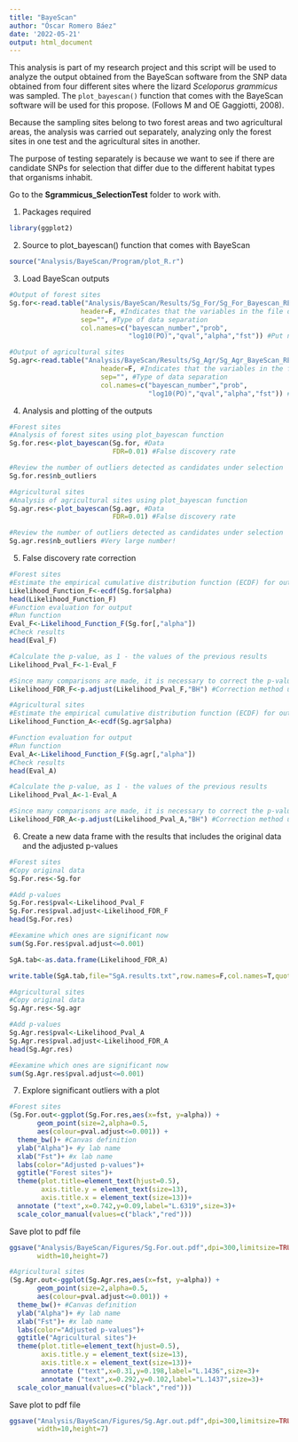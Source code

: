 ```yaml
---
title: "BayeScan"
author: "Óscar Romero Báez"
date: '2022-05-21'
output: html_document
---
```


This analysis is part of my research project and this script will be used to analyze the output obtained from the BayeScan software from the SNP data obtained from four different sites where the lizard *Sceloporus grammicus* was sampled. The `plot_bayescan()` function that comes with the BayeScan software will be used for this propose. (Follows M and OE Gaggiotti, 2008).

Because the sampling sites belong to two forest areas and two agricultural areas, the analysis was carried out separately, analyzing only the forest sites in one test and the agricultural sites in another.

The purpose of testing separately is because we want to see if there are candidate SNPs for selection that differ due to the different habitat types that organisms inhabit.

Go to the **Sgrammicus_SelectionTest** folder to work with.

1) Packages required

```r
library(ggplot2)
```

2) Source to plot_bayescan() function that comes with BayeScan

```r
source("Analysis/BayeScan/Program/plot_R.r")
```

3) Load BayeScan outputs

```r
#Output of forest sites
Sg.for<-read.table("Analysis/BayeScan/Results/Sg_For/Sg_For_Bayescan_RE1_fst.txt", #File path
                  header=F, #Indicates that the variables in the file do not have names
                  sep="", #Type of data separation
                  col.names=c("bayescan_number","prob",
                              "log10(PO)","qval","alpha","fst")) #Put names to variables of file

#Output of agricultural sites
Sg.agr<-read.table("Analysis/BayeScan/Results/Sg_Agr/Sg_Agr_BayeScan_RE1_fst.txt",  #File path
                       header=F, #Indicates that the variables in the file do not have names
                       sep="", #Type of data separation
                       col.names=c("bayescan_number","prob",
                                   "log10(PO)","qval","alpha","fst")) #Put names to variables of file

```

4) Analysis and plotting of the outputs

```r
#Forest sites
#Analysis of forest sites using plot_bayescan function
Sg.for.res<-plot_bayescan(Sg.for, #Data
                          FDR=0.01) #False discovery rate

#Review the number of outliers detected as candidates under selection
Sg.for.res$nb_outliers
```

```r
#Agricultural sites
#Analysis of agricultural sites using plot_bayescan function
Sg.agr.res<-plot_bayescan(Sg.agr, #Data
                          FDR=0.01) #False discovery rate

#Review the number of outliers detected as candidates under selection
Sg.agr.res$nb_outliers #Very large number!
```

5) False discovery rate correction

```r
#Forest sites
#Estimate the empirical cumulative distribution function (ECDF) for output
Likelihood_Function_F<-ecdf(Sg.for$alpha)
head(Likelihood_Function_F)
#Function evaluation for output
#Run function
Eval_F<-Likelihood_Function_F(Sg.for[,"alpha"]) 
#Check results
head(Eval_F)

#Calculate the p-value, as 1 - the values of the previous results
Likelihood_Pval_F<-1-Eval_F

#Since many comparisons are made, it is necessary to correct the p-values, which make with the function p.adjust
Likelihood_FDR_F<-p.adjust(Likelihood_Pval_F,"BH") #Correction method used, known as False Discovery Rate
```

```r
#Agricultural sites
#Estimate the empirical cumulative distribution function (ECDF) for output
Likelihood_Function_A<-ecdf(Sg.agr$alpha)

#Function evaluation for output
#Run function
Eval_A<-Likelihood_Function_F(Sg.agr[,"alpha"]) 
#Check results
head(Eval_A)

#Calculate the p-value, as 1 - the values of the previous results
Likelihood_Pval_A<-1-Eval_A

#Since many comparisons are made, it is necessary to correct the p-values, which make with the function p.adjust
Likelihood_FDR_A<-p.adjust(Likelihood_Pval_A,"BH") #Correction method used, known as False Discovery Rate
```


6) Create a new data frame with the results that includes the original data and the adjusted p-values

```r
#Forest sites
#Copy original data
Sg.For.res<-Sg.for 

#Add p-values
Sg.For.res$pval<-Likelihood_Pval_F
Sg.For.res$pval.adjust<-Likelihood_FDR_F
head(Sg.For.res)

#Eexamine which ones are significant now
sum(Sg.For.res$pval.adjust<=0.001)

SgA.tab<-as.data.frame(Likelihood_FDR_A)

write.table(SgA.tab,file="SgA.results.txt",row.names=F,col.names=T,quote=F)
```

```r
#Agricultural sites
#Copy original data
Sg.Agr.res<-Sg.agr 

#Add p-values
Sg.Agr.res$pval<-Likelihood_Pval_A
Sg.Agr.res$pval.adjust<-Likelihood_FDR_A
head(Sg.Agr.res)

#Eexamine which ones are significant now
sum(Sg.Agr.res$pval.adjust<=0.001)
```


7) Explore significant outliers with a plot

```r
#Forest sites
(Sg.For.out<-ggplot(Sg.For.res,aes(x=fst, y=alpha)) +
       geom_point(size=2,alpha=0.5,
       aes(colour=pval.adjust<=0.001)) +
  theme_bw()+ #Canvas definition
  ylab("Alpha")+ #y lab name
  xlab("Fst")+ #x lab name
  labs(color="Adjusted p-values")+
  ggtitle("Forest sites")+
  theme(plot.title=element_text(hjust=0.5),
        axis.title.y = element_text(size=13),
        axis.title.x = element_text(size=13))+
  annotate ("text",x=0.742,y=0.09,label="L.6319",size=3)+
  scale_color_manual(values=c("black","red")))
```

Save plot to pdf file

```r
ggsave("Analysis/BayeScan/Figures/Sg.For.out.pdf",dpi=300,limitsize=TRUE,
       width=10,height=7)
```

```r
#Agricultural sites
(Sg.Agr.out<-ggplot(Sg.Agr.res,aes(x=fst, y=alpha)) +
       geom_point(size=2,alpha=0.5,
       aes(colour=pval.adjust<=0.001)) +
  theme_bw()+ #Canvas definition
  ylab("Alpha")+ #y lab name
  xlab("Fst")+ #x lab name
  labs(color="Adjusted p-values")+
  ggtitle("Agricultural sites")+
  theme(plot.title=element_text(hjust=0.5),
        axis.title.y = element_text(size=13),
        axis.title.x = element_text(size=13))+
        annotate ("text",x=0.31,y=0.198,label="L.1436",size=3)+
        annotate ("text",x=0.292,y=0.102,label="L.1437",size=3)+
  scale_color_manual(values=c("black","red")))
```

Save plot to pdf file

```r
ggsave("Analysis/BayeScan/Figures/Sg.Agr.out.pdf",dpi=300,limitsize=TRUE,
       width=10,height=7)
```
